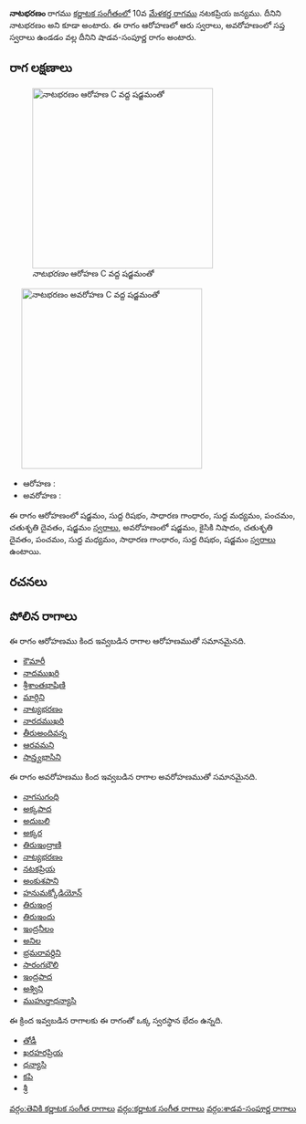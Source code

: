 {{Infobox ragam
	| name          	= నాటభరణం
	| synonym	    	= నాటభరణం
	| mela          	= 
	| chakra        	= 
	| janaka        	= 
	| type          	= శాడవ-సంపూర్ణ
	| arohanam      	= {{svaraC|S|R1|G2|M1|P|D2|S'}} 
	| avarohanam    	= {{svaraC|S'|N2|D2|P|M1|G2|R1|S}}
	| jeeva         	=
	| chhaya        	=
	| nyasa         	=
	| vishesha      	= 
	| equivalent  		= 
}}
{{కర్ణాటక సంగీత రాగాలు}}
'''నాటభరణం''' రాగము [[కర్ణాటక సంగీతం]]లో 10వ [[మేళకర్త రాగము]] నటకప్రియ జన్యము. దీనిని నాటభరణం అని కూడా అంటారు. ఈ రాగం ఆరోహణలో ఆరు స్వరాలు, అవరోహణంలో సప్త స్వరాలు ఉండడం వల్ల దీనిని షాడవ-సంపూర్ణ రాగం అంటారు.


==రాగ లక్షణాలు==
[[Image:natabharanam_ar_kb2wiki.png|thumb|right|316px|''నాటభరణం'' ఆరోహణ C వద్ద షడ్జమంతో]]
	[[Image:natabharanam_av_kb2wiki.png|thumb|right|316px|''నాటభరణం'' అవరోహణ C వద్ద షడ్జమంతో]]

* ఆరోహణ : {{svaraC|S|R1|G2|M1|P|D2|S'}} 
* అవరోహణ : {{svaraC|S'|N2|D2|P|M1|G2|R1|S}}

ఈ రాగం ఆరోహణంలో షడ్జమం, సుద్ద  రిషభం, సాధారణ  గాంధారం, సుద్ద మధ్యమం, పంచమం, చతుశృతి దైవతం, షడ్జమం [[స్వరాలు]], అవరోహణంలో షడ్జమం, కైసికి నిషాదం, చతుశృతి దైవతం, పంచమం, సుద్ద మధ్యమం, సాధారణ  గాంధారం, సుద్ద  రిషభం, షడ్జమం [[స్వరాలు]] ఉంటాయి.

==రచనలు==



==పోలిన రాగాలు==
ఈ రాగం ఆరోహణము కింద ఇవ్వబడిన రాగాల ఆరోహణముతో సమానమైనది.
* [[కౌమారీ]]
* [[నాదముఖరి]]
* [[శ్రీశాంతభాషిణి]]
* [[మార్గిని]]
* [[నాట్యభరణం]]
* [[నారదముఖరి]]
* [[తీరుఅందివన్న]]
* [[ ఆరవమని]]
* [[సాన్త్వభాసిని]]

ఈ రాగం అవరోహణము కింద ఇవ్వబడిన రాగాల అవరోహణముతో సమానమైనది.
* [[నాగసుగంధి]]
* [[అక్కపాద]]
* [[అదుబలి]]
* [[అక్కర]]
* [[తిరుఇంద్రాణి]]
* [[నాట్యభరణం]]
* [[నటకప్రియ]]
* [[అంకుశపాని]]
* [[హనుమక్కోడియోన్]]
* [[తిరుఇంద్ర]]
* [[తిరుఇందు]]
* [[ఇంద్రనీలం]]
* [[అనిల]]
* [[భ్రమరావర్దిని]]
* [[సారంగభౌలి]]
* [[ఇంద్రపాద]]
* [[అశ్విని]]
* [[ముహుర్తాధన్యాసి]]

ఈ క్రింద ఇవ్వబడిన రాగాలకు ఈ రాగంతో ఒక్క స్వరస్థాన భేదం ఉన్నది.
* [[తోడీ]]
* [[ఖరహరప్రియ]]
* [[ధన్యాసి]]
* [[కపి]]
* [[శ్రీ]]



[[వర్గం:తెవికి కర్ణాటక సంగీత రాగాలు]]
[[వర్గం:కర్ణాటక సంగీత రాగాలు]]
[[వర్గం:శాడవ-సంపూర్ణ రాగాలు]]